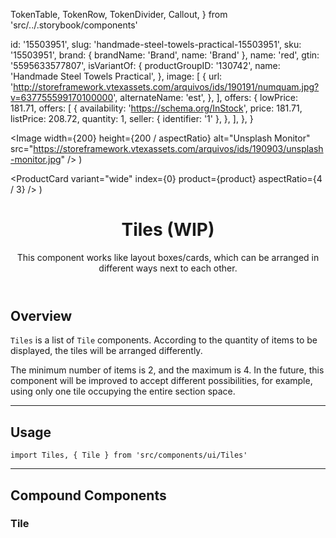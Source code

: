   TokenTable,
  TokenRow,
  TokenDivider,
  Callout,
} from 'src/../.storybook/components'



  id: '15503951',
  slug: 'handmade-steel-towels-practical-15503951',
  sku: '15503951',
  brand: { brandName: 'Brand', name: 'Brand' },
  name: 'red',
  gtin: '5595633577807',
  isVariantOf: {
    productGroupID: '130742',
    name: 'Handmade Steel Towels Practical',
  },
  image: [
    {
      url: 'http://storeframework.vtexassets.com/arquivos/ids/190191/numquam.jpg?v=637755599170100000',
      alternateName: 'est',
    },
  ],
  offers: {
    lowPrice: 181.71,
    offers: [
      {
        availability: 'https://schema.org/InStock',
        price: 181.71,
        listPrice: 208.72,
        quantity: 1,
        seller: { identifier: '1' },
      },
    ],
  },
}

  <Image
    width={200}
    height={200 / aspectRatio}
    alt="Unsplash Monitor"
    src="https://storeframework.vtexassets.com/arquivos/ids/190903/unsplash-monitor.jpg"
  />
)

  <ProductCard variant="wide" index={0} product={product} aspectRatio={4 / 3} />
)

<Meta component={Tiles} title="Molecules/Tiles" />

<header>

# Tiles (WIP)

This component works like layout boxes/cards, which can be arranged in different ways next to each other.

</header>

## Overview

<code>Tiles</code> is a list of <code>Tile</code> components. According to the quantity
of items to be displayed, the tiles will be arranged differently.

<Callout>
  The minimum number of items is 2, and the maximum is 4. In the future, this
  component will be improved to accept different possibilities, for example,
  using only one tile occupying the entire section space.
</Callout>

---

## Usage

`import Tiles, { Tile } from 'src/components/ui/Tiles'`

<Canvas>
  <Story name="Usage--2-Tiles">
    <Tiles>
      <Tile>
        <MDXCustomImage aspectRatio={4 / 3} />
      </Tile>
      <Tile>
        <MDXCustomImage aspectRatio={4 / 3} />
      </Tile>
    </Tiles>
  </Story>
</Canvas>

<Canvas>
  <Story name="Usage--3-Tiles">
    <Tiles>
      <Tile>
        <MDXProductCard product={product} />
      </Tile>
      <Tile>
        <MDXCustomImage />
      </Tile>
      <Tile>
        <MDXCustomImage />
      </Tile>
    </Tiles>
  </Story>
</Canvas>

<Canvas>
  <Story name="Usage--4-Tiles">
    <Tiles>
      <Tile>
        <MDXCustomImage />
      </Tile>
      <Tile>
        <MDXCustomImage />
      </Tile>
      <Tile>
        <MDXCustomImage />
      </Tile>
      <Tile>
        <MDXCustomImage />
      </Tile>
    </Tiles>
  </Story>
</Canvas>

<TokenTable>
  <TokenRow token="--fs-tiles-gap-mobile" value="var(--fs-grid-gap-2)" />
  <TokenRow token="--fs-tiles-gap-notebook" value="var(--fs-grid-gap-3)" />
</TokenTable>

---

## Compound Components

### Tile

<TokenTable>
  <TokenRow token="--fs-tiles-tile-min-width" value="9rem" />
  <TokenDivider />
  <TokenRow
    token="--fs-tiles-tile-border-radius"
    value="var(--fs-border-radius)"
  />
</TokenTable>
